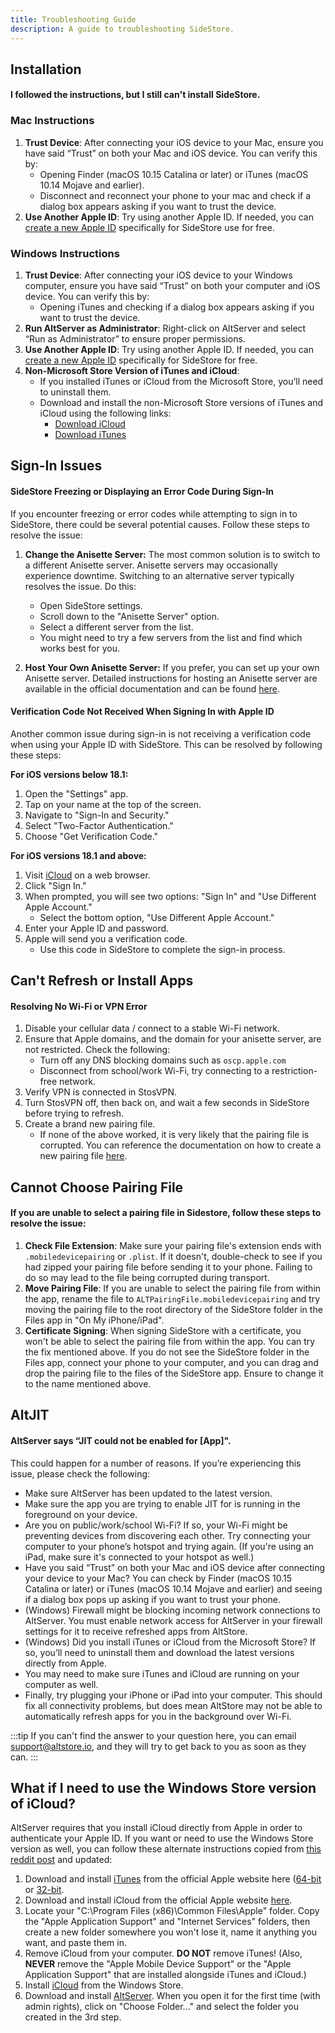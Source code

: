 ```yaml
---
title: Troubleshooting Guide
description: A guide to troubleshooting SideStore.
---
```


## Installation

#### I followed the instructions, but I still can't install SideStore.

### Mac Instructions
1. **Trust Device**: After connecting your iOS device to your Mac, ensure you have said “Trust” on both your Mac and iOS device. You can verify this by:
   - Opening Finder (macOS 10.15 Catalina or later) or iTunes (macOS 10.14 Mojave and earlier).
   - Disconnect and reconnect your phone to your mac and check if a dialog box appears asking if you want to trust the device.
2. **Use Another Apple ID**: Try using another Apple ID. If needed, you can [create a new Apple ID](https://appleid.apple.com/account#!\&page=create) specifically for SideStore use for free.

### Windows Instructions
1. **Trust Device**: After connecting your iOS device to your Windows computer, ensure you have said “Trust” on both your computer and iOS device. You can verify this by:
   - Opening iTunes and checking if a dialog box appears asking if you want to trust the device.
2. **Run AltServer as Administrator**: Right-click on AltServer and select “Run as Administrator” to ensure proper permissions.
3. **Use Another Apple ID**: Try using another Apple ID. If needed, you can [create a new Apple ID](https://appleid.apple.com/account#!\&page=create) specifically for SideStore for free.
4. **Non-Microsoft Store Version of iTunes and iCloud**:
   - If you installed iTunes or iCloud from the Microsoft Store, you’ll need to uninstall them.
   - Download and install the non-Microsoft Store versions of iTunes and iCloud using the following links:
     - [Download iCloud](https://updates.cdn-apple.com/2020/windows/001-39935-20200911-1A70AA56-F448-11EA-8CC0-99D41950005E/iCloudSetup.exe)
     - [Download iTunes](https://www.apple.com/itunes/download/win64/)


## Sign-In Issues

#### SideStore Freezing or Displaying an Error Code During Sign-In

If you encounter freezing or error codes while attempting to sign in to SideStore, there could be several potential causes. Follow these steps to resolve the issue:

1. **Change the Anisette Server:**
   The most common solution is to switch to a different Anisette server. Anisette servers may occasionally experience downtime. Switching to an alternative server typically resolves the issue. Do this:
   - Open SideStore settings.
   - Scroll down to the "Anisette Server" option.
   - Select a different server from the list.
   - You might need to try a few servers from the list and find which works best for you.

2. **Host Your Own Anisette Server:**
   If you prefer, you can set up your own Anisette server. Detailed instructions for hosting an Anisette server are available in the official documentation and can be found [here](https://docs.sidestore.io/docs/advanced/anisette).

#### Verification Code Not Received When Signing In with Apple ID

Another common issue during sign-in is not receiving a verification code when using your Apple ID with SideStore. This can be resolved by following these steps:

**For iOS versions below 18.1:**

1. Open the "Settings" app.
2. Tap on your name at the top of the screen.
3. Navigate to "Sign-In and Security."
4. Select "Two-Factor Authentication."
5. Choose "Get Verification Code."

**For iOS versions 18.1 and above:**

1. Visit [iCloud](https://www.icloud.com) on a web browser.
2. Click "Sign In."
3. When prompted, you will see two options: "Sign In" and "Use Different Apple Account."
   - Select the bottom option, "Use Different Apple Account."
4. Enter your Apple ID and password.
5. Apple will send you a verification code.
   - Use this code in SideStore to complete the sign-in process.


## Can't Refresh or Install Apps

#### Resolving No Wi-Fi or VPN Error

1. Disable your cellular data / connect to a stable Wi-Fi network.
2. Ensure that Apple domains, and the domain for your anisette server, are not restricted. Check the following:
   - Turn off any DNS blocking domains such as `oscp.apple.com`
   - Disconnect from school/work Wi-Fi, try connecting to a restriction-free network.
3. Verify VPN is connected in StosVPN.
4. Turn StosVPN off, then back on, and wait a few seconds in SideStore before trying to refresh.
5. Create a brand new pairing file.
   - If none of the above worked, it is very likely that the pairing file is corrupted. You can reference the documentation on how to create a new pairing file [here](/docs/installation/pairing-file).


## Cannot Choose Pairing File

#### If you are unable to select a pairing file in Sidestore, follow these steps to resolve the issue:

1. **Check File Extension**: Make sure your pairing file's extension ends with `.mobiledevicepairing` or `.plist`. If it doesn't, double-check to see if you had zipped your pairing file before sending it to your phone. Failing to do so may lead to the file being corrupted during transport.
2. **Move Pairing File**: If you are unable to select the pairing file from within the app, rename the file to `ALTPairingFile.mobiledevicepairing` and try moving the pairing file to the root directory of the SideStore folder in the Files app in "On My iPhone/iPad". 
3. **Certificate Signing**: When signing SideStore with a certificate, you won't be able to select the pairing file from within the app. You can try the fix mentioned above. If you do not see the SideStore folder in the Files app, connect your phone to your computer, and you can drag and drop the pairing file to the files of the SideStore app. Ensure to change it to the name mentioned above.

## AltJIT

#### AltServer says “JIT could not be enabled for [App]".

This could happen for a number of reasons. If you’re experiencing this issue, please check the following:

- Make sure AltServer has been updated to the latest version.
- Make sure the app you are trying to enable JIT for is running in the foreground on your device.
- Are you on public/work/school Wi-Fi? If so, your Wi-Fi might be preventing devices from discovering each other. Try connecting your computer to your phone’s hotspot and trying again. (If you're using an iPad, make sure it's connected to your hotspot as well.)
- Have you said “Trust” on both your Mac and iOS device after connecting your device to your Mac? You can check by Finder (macOS 10.15 Catalina or later) or iTunes (macOS 10.14 Mojave and earlier) and seeing if a dialog box pops up asking if you want to trust your phone.
- (Windows) Firewall might be blocking incoming network connections to AltServer. You must enable network access for AltServer in your firewall settings for it to receive refreshed apps from AltStore.
- (Windows) Did you install iTunes or iCloud from the Microsoft Store? If so, you’ll need to uninstall them and download the latest versions directly from Apple.
- You may need to make sure iTunes and iCloud are running on your computer as well.
- Finally, try plugging your iPhone or iPad into your computer. This should fix all connectivity problems, but does mean AltStore may not be able to automatically refresh apps for you in the background over Wi-Fi.

:::tip
If you can't find the answer to your question here, you can email [support@altstore.io](mailto:support@altstore.io), and they will try to get back to you as soon as they can.
:::

## What if I need to use the Windows Store version of iCloud?

AltServer requires that you install iCloud directly from Apple in order to authenticate your Apple ID. If you want or need to use the Windows Store version as well, you can follow these alternate instructions copied from [this reddit post](https://www.reddit.com/r/jailbreak/comments/rp5buz/tutorial\_how\_to\_use\_altserver\_if\_you\_have\_to\_use/?utm\_source=share\&utm\_medium=ios\_app\&utm\_name=iossmf) and updated:

1. Download and install [iTunes](https://www.apple.com/itunes/) from the official Apple website here ([64-bit](https://secure-appldnld.apple.com/itunes12/001-80053-20210422-E8A3B28C-A3B2-11EB-BE07-CE1B67FC6302/iTunes64Setup.exe) or [32-bit](https://secure-appldnld.apple.com/itunes12/001-80042-20210422-E8A351F2-A3B2-11EB-9A8F-CF1B67FC6302/iTunesSetup.exe).
2. Download and install iCloud from the official Apple website [here](https://updates.cdn-apple.com/2020/windows/001-39935-20200911-1A70AA56-F448-11EA-8CC0-99D41950005E/iCloudSetup.exe).
3. Locate your "C:\Program Files (x86)\Common Files\Apple" folder. Copy the "Apple Application Support" and "Internet Services" folders, then create a new folder somewhere you won't lose it, name it anything you want, and paste them in.
4. Remove iCloud from your computer. **DO NOT** remove iTunes! (Also, **NEVER** remove the "Apple Mobile Device Support" or the "Apple Application Support" that are installed alongside iTunes and iCloud.)
5. Install [iCloud](https://www.microsoft.com/store/productId/9PKTQ5699M62) from the Windows Store.
6. Download and install [AltServer](https://cdn.altstore.io/file/altstore/altinstaller.zip). When you open it for the first time (with admin rights), click on "Choose Folder..." and select the folder you created in the 3rd step.
